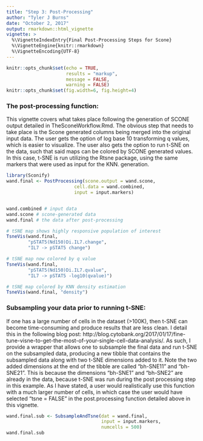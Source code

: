 ```yaml
---
title: "Step 3: Post-Processing"
author: "Tyler J Burns"
date: "October 2, 2017"
output: rmarkdown::html_vignette
vignette: >
  %\VignetteIndexEntry{Final Post-Processing Steps for Scone}
  %\VignetteEngine{knitr::rmarkdown}
  %\VignetteEncoding{UTF-8}
---
```


```r
knitr::opts_chunk$set(echo = TRUE, 
                      results = "markup", 
                      message = FALSE, 
                      warning = FALSE)
knitr::opts_chunk$set(fig.width=6, fig.height=4) 
```

### The post-processing function:  
This vignette covers what takes place following the generation of SCONE output 
detailed in TheSconeWorkflow.Rmd. The obvious step that needs to take place is 
the Scone generated columns being merged into the original input data. The user 
gets the option of log base 10 transforming q values, which is easier to 
visualize. The user also gets the option to run t-SNE on the data, such that 
said maps can be colored by SCONE generated values. In this case, t-SNE is run 
utilizing the Rtsne package, using the same markers that were used as input for 
the KNN. generation. 

```r
library(Sconify)
wand.final <- PostProcessing(scone.output = wand.scone,
                         cell.data = wand.combined,
                         input = input.markers)


wand.combined # input data
wand.scone # scone-generated data
wand.final # the data after post-processing

# tSNE map shows highly responsive population of interest
TsneVis(wand.final, 
        "pSTAT5(Nd150)Di.IL7.change", 
        "IL7 -> pSTAT5 change")

# tSNE map now colored by q value
TsneVis(wand.final, 
        "pSTAT5(Nd150)Di.IL7.qvalue", 
        "IL7 -> pSTAT5 -log10(qvalue)")

# tSNE map colored by KNN density estimation
TsneVis(wand.final, "density")

```

### Subsampling your data prior to running t-SNE:
If one has a large number of cells in the dataset (>100K), then t-SNE can 
become time-consuming and produce results that are less clean. I detail this in 
the following blog post: 
http://blog.cytobank.org/2017/01/17/fine-tune-visne-to-get-the-most-of-your-single-cell-data-analysis/.
As such, I provide a wrapper that allows one to subsample the final data and run t-SNE on the subsampled data, producing a new tibble that contains the subsampled data along with two t-SNE dimensions added to it. Note the two added dimensions at the end of the tibble are called "bh-SNE11" and "bh-SNE21". This is because the dimensions "bh-SNE1" and "bh-SNE2" are already in the data, because t-SNE was run during the post processing step in this example. As I have stated, a user would realistically use this function with a much larger number of cells, in which case the user would have selected "tsne = FALSE" in the post.processing function detailed above in this vignette.

```r
wand.final.sub <- SubsampleAndTsne(dat = wand.final, 
                                   input = input.markers, 
                                   numcells = 500)
wand.final.sub
```






